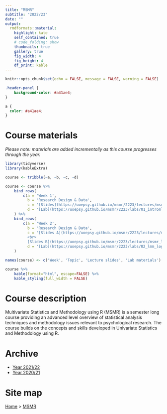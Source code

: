 ```yaml
---
title: "MSMR"
subtitle: "2022/23"
date: ""
output:
  rmdformats::material:
    highlight: kate
    self_contained: true
    # code_folding: show
    thumbnails: true
    gallery: true
    fig_width: 4
    fig_height: 4
    df_print: kable
---
```



```r
knitr::opts_chunk$set(echo = FALSE, message = FALSE, warning = FALSE)
```


```css
.header-panel {
    background-color: #a41ae4;
}

a {
  color: #a41ae4;
}
```


# Course materials

_Please note: materials are added incrementally as this course progresses through the year._

```r
library(tidyverse)
library(kableExtra)

course <- tribble(~a, ~b, ~c, ~d)

course <- course %>%
    bind_rows(
        c(a = 'Week 1',
          b = 'Research Design & Data',
          c = '[Slides](https://uoepsy.github.io/msmr/2223/lectures/msmr_lec01_IntroMLM.html#1)',
          d = '[Lab](https://uoepsy.github.io/msmr/2223/labs/01_intromlm.html)')
    ) %>%
    bind_rows(
        c(a = 'Week 2',
          b = 'Research Design & Data',
          c = '[Slides A](https://uoepsy.github.io/msmr/2223/lectures/msmr_lec02_LogisticMLM.html#1)
          <br>
          [Slides B](https://uoepsy.github.io/msmr/2223/lectures/msmr_lec02-2_LinearLDA.html#1)',
          d = '[Lab](https://uoepsy.github.io/msmr/2223/labs/02_lmm_log.html)')
    )

names(course) <- c('Week', 'Topic', 'Lecture slides', 'Lab materials')

course %>%
    kable(format="html", escape=FALSE) %>%
    kable_styling(full_width = FALSE)
```



# Course description

Multivariate Statistics and Methodology using R (MSMR) is a semester long course providing an advanced level overview of statistical analysis techniques and methodology issues relevant to psychological research. The course builds on the concepts and skills developed in Univariate Statistics and Methodology using R.



# Archive

- [Year 2021/22](https://uoepsy.github.io/msmr/2122/index.html)
- [Year 2020/21](https://uoepsy.github.io/msmr/2021/index.html)


# Site map

[Home](https://uoepsy.github.io/) > [MSMR](https://uoepsy.github.io/msmr/)
